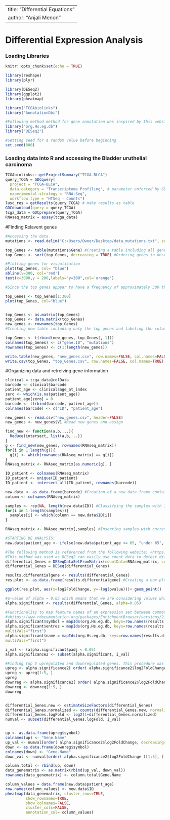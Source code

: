 ----
title: "Differential Equations"
author: "Anjali Menon"
---
# Differential Expression Analysis 

### Loading Libraries 
```{r setup, include=FALSE}
knitr::opts_chunk$set(echo = TRUE)

library(reshape)
library(plyr)

library(DESeq2)
library(ggplot2)
library(pheatmap)

library("TCGAbiolinks")
library("AnnotationDbi")

#Following method method for gene annotation was inspired by this website: <https://www.bioconductor.org/help/course-materials/2014/useR2014/Integration.html>
library("org.Hs.eg.db")
library("DESeq2")

#Setting seed for a random value before beginning 
set.seed(800)

```

### Loading data into R and accessing the Bladder uruthelial carcinoma 
```{r}
TCGAbiolinks:::getProjectSummary("TCGA-BLCA")
query_TCGA = GDCquery(
  project = "TCGA-BLCA",
  data.category = "Transcriptome Profiling", # parameter enforced by GDCquery
  experimental.strategy = "RNA-Seq",
  workflow.type = "HTSeq - Counts")
lusc_res = getResults(query_TCGA) # make results as table
GDCdownload(query = query_TCGA)
tcga_data = GDCprepare(query_TCGA)
RNAseq_matrix = assay(tcga_data)
```

#Finding Relavent genes 
```{r}
#Accessing the data
mutations <- read.delim("C:/Users/Owner/Desktop/data_mutations.txt", sep = "\t")

top_Genes <- table(mutations$Gene) #Creating a table including all gene information
top_Genes <- sort(top_Genes, decreasing = TRUE) #Ordering genes in descending order

#Plotting genes for visualization
plot(top_Genes, col= "blue")
abline(v=300, col='red')
text(x=3000,y = 200,labels="y=300",col='orange')

#Since the top genes appear to have a frequency of approximately 300 that correlate to that of the mutation, they will be excluded. This is illustrated on the graph using the following line. 

top_Genes <- top_Genes[1:300]
plot(top_Genes, col="blue")


top_Genes <- as.matrix(top_Genes)
top_Genes <- data.matrix(top_Genes)
new_genes <- rownames(top_Genes)
#Creating new table including only the top genes and labeling the columns and rows

top_Genes <- t(rbind(new_genes, top_Genes[, 1]))
colnames(top_Genes) <- c("gene.ID", "mutations")
rownames(top_Genes) <- c(1:length(new_genes))

write.table(new_genes, "new_genes.csv", row.names=FALSE, col.names=FALSE)
write.csv(top_Genes, "top_Genes.csv", row.names=FALSE, col.names=TRUE)
```

#Organizing data and retreiving gene information
```{r}
clinical = tcga_data@colData
barcode <- clinical$barcode
patient_age <- clinical$age_at_index
zero <- which(is.na(patient_age))
patient_age[zero] = 0
barcode <- t(rbind(barcode, patient_age))
colnames(barcode) <- c("ID", "patient_age")

new_genes <- read.csv("new_genes.csv", header=FALSE)
new_genes <- new_genes$V1 #Read new genes and assign

find_new <- function(a,b,...){
  Reduce(intersect, list(a,b,...))
}
g <- find_new(new_genes, rownames(RNAseq_matrix))
for(i in 1:length(g)){
  g[i] <- which(rownames(RNAseq_matrix) == g[i])
}
RNAseq_matrix <- RNAseq_matrix[as.numeric(g), ]

ID_patient <- colnames(RNAseq_matrix)
ID_patient <- unique(ID_patient)
ID_patient <- intersect_all(ID_patient, rownames(barcode))

new.data <- as.data.frame(barcode) #Creation of a new data frame containing specific values of interest
column <- colnames(RNAseq_matrix)

samples <- rep(NA, length(new.data$ID)) #Classifying the samples with ID that do not exist
for(i in 1:length(samples)){
  samples[i] <- which(column == new.data$ID[i])
}

RNAseq_matrix <- RNAseq_matrix[,samples] #Inserting samples with corresponding length back into original data frame consisting of RNA sequenced data

#STARTING DE ANALYSIS:
new.data$patient_age <- ifelse(new.data$patient_age <= 65, "under 65", "over 65") #These ages were chosen after data visualization as it appeared that there were several patients diagnosed below and above age 65 and we would like to analyse the trends between these 2 age groups by using Differential analysis 

#The following method is referenced from the following website: <https://lashlock.github.io/compbio/R_presentation.html>
#This method was used as DESeq2 can easily use count data to detect differential expressed genes 
differential_Genes = DESeqDataSetFromMatrix(countData=RNAseq_matrix, colData=new.data, design=~patient_age)
differential_Genes = DESeq(differential_Genes)

results.differentialgene <- results(differential_Genes)
res.plot <- as.data.frame(results.differentialgene) #Creating a box plot

ggplot(res.plot, aes(x=log2FoldChange, y=-log(pvalue)))+ geom_point()

#p-value of alpha = 0.05 which means that we are considering values which are statistically significant
alpha.significant <- results(differential_Genes, alpha=0.05)

#Functionality to map feature names of an expression set between common gene ID types such as ENSEMBL and ENTREZ
#<https://www.rdocumentation.org/packages/EnrichmentBrowser/versions/2.2.2/topics/map.ids>
alpha.significant$symbol = mapIds(org.Hs.eg.db, keys=row.names(results.differentialgene), column="SYMBOL", keytype="ENSEMBL", multiVals="first")
alpha.significant$entrez = mapIds(org.Hs.eg.db, keys=row.names(results.differentialgene), column="ENTREZID", keytype="ENSEMBL",
multiVals="first")
alpha.significant$name = mapIds(org.Hs.eg.db, keys=row.names(results.differentialgene),  column="GENENAME", keytype="ENSEMBL",
multiVals="first")

i_val <- (alpha.significant$padj < 0.05)
alpha.significance2 <- subset(alpha.significant, i_val)

#Finding top 5 upregulated and downregulated genes. This procedure was referenced from Assignment 4 to find a heatmap of important genes
upreg <- alpha.significance2[ order( alpha.significance2$log2FoldChange, decreasing=TRUE ), ]
upreg <- upreg[1:5, ]
upreg
downreg <- alpha.significance2[ order( alpha.significance2$log2FoldChange ), ]
downreg <- downreg[1:5, ]
downreg


differential_Genes.new <- estimateSizeFactors(differential_Genes)
differential_Genes.normalized <- counts(differential_Genes.new, normalized=TRUE)
differential_Genes.logFold <- log2(1+differential_Genes.normalized)
numval <- subset(differential_Genes.logFold, i_val)


up <- as.data.frame(upreg$symbol)
colnames(up) <- "Gene.Name"
up_val <- numval[order( alpha.significance2$log2FoldChange, decreasing=TRUE)[1:5], ]
down <- as.data.frame(downreg$symbol)
colnames(down) <- "Gene.Name"
down_val <- numval[order( alpha.significance2$log2FoldChange )[1:5], ]

column.total <- rbind(up, down)
data_genematrix <- as.matrix(rbind(up_val, down_val))
rownames(data_genematrix) <- column.total$Gene.Name

column_values = data.frame(new.data$patient_age)
row.names(column_values) <- new.data$ID
pheatmap(data_genematrix, cluster_rows=TRUE, 
         show_rownames=TRUE, 
         show_colnames=FALSE, 
         cluster_cols=FALSE, 
         annotation_col= column_values)
```
